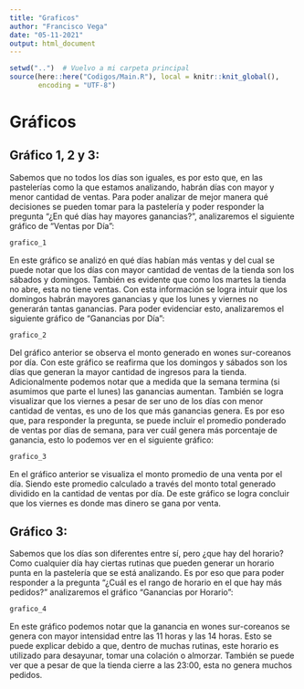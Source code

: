 ```yaml
---
title: "Graficos"
author: "Francisco Vega"
date: "05-11-2021"
output: html_document
---
```


```r
setwd("..")  # Vuelvo a mi carpeta principal
source(here::here("Codigos/Main.R"), local = knitr::knit_global(),
       encoding = "UTF-8")
```
# Gráficos

## Gráfico 1, 2 y 3:

Sabemos que no todos los días son iguales, es por esto que, en las pastelerías como la que estamos analizando, habrán días con mayor y menor cantidad de ventas. Para poder analizar de mejor manera qué decisiones se pueden tomar para la pastelería y poder responder la pregunta "¿En qué días hay mayores ganancias?", analizaremos el siguiente gráfico de "Ventas por Día":

```r
grafico_1
```

En este gráfico se analizó en qué días habían más ventas y del cual se puede notar que los días con mayor cantidad de ventas de la tienda son los sábados y domingos. También es evidente que como los martes la tienda no abre, esta no tiene ventas. Con esta información se logra intuir que los domingos habrán mayores ganancias y que los lunes y viernes no generarán tantas ganancias. Para poder evidenciar esto, analizaremos el siguiente gráfico de "Ganancias por Día":

```r
grafico_2
```

Del gráfico anterior se observa el monto generado en wones sur-coreanos por día. Con este gráfico se reafirma que los domingos y sábados son los días que generan la mayor cantidad de ingresos para la tienda. Adicionalmente podemos notar que a medida que la semana termina (si asumimos que parte el lunes) las ganancias aumentan. También se logra visualizar que los viernes a pesar de ser uno de los días con menor cantidad de ventas, es uno de los que más ganancias genera. Es por eso que, para responder la pregunta, se puede incluir el promedio ponderado de ventas por días de semana, para ver cuál genera más porcentaje de ganancia, esto lo podemos ver en el siguiente gráfico:

```r
grafico_3
```

En el gráfico anterior se visualiza el monto promedio de una venta por el día. Siendo este promedio calculado a través del monto total generado dividido en la cantidad de ventas por día. De este gráfico se logra concluir que los viernes es donde mas dinero se gana por venta.

## Gráfico 3:

Sabemos que los días son diferentes entre sí, pero ¿que hay del horario? Como cualquier día hay ciertas rutinas que pueden generar un horario punta en la pastelería que se está analizando. Es por eso que para poder responder a la pregunta "¿Cuál es el rango de horario en el que hay más pedidos?" analizaremos el gráfico "Ganancias por Horario":

```r
grafico_4
```

En este gráfico podemos notar que la ganancia en wones sur-coreanos se genera con mayor intensidad entre las 11 horas y las 14 horas. Esto se puede explicar debido a que, dentro de muchas rutinas, este horario es utilizado para desayunar, tomar una colación o almorzar. También se puede ver que a pesar de que la tienda cierre a las 23:00, esta no genera muchos pedidos.